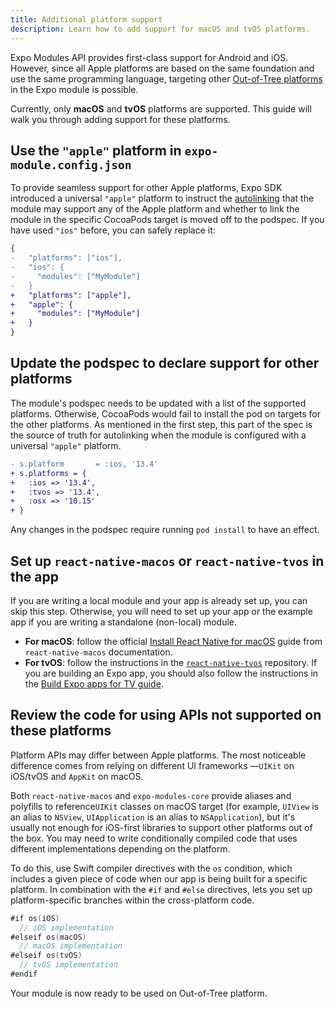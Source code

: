 ```yaml
---
title: Additional platform support
description: Learn how to add support for macOS and tvOS platforms.
---
```



Expo Modules API provides first-class support for Android and iOS. However, since all Apple platforms are based on the same foundation and use the same programming language, targeting other [Out-of-Tree platforms](https://reactnative.dev/docs/out-of-tree-platforms) in the Expo module is possible.

Currently, only **macOS** and **tvOS** platforms are supported. This guide will walk you through adding support for these platforms.

<Step label="1">

## Use the `"apple"` platform in `expo-module.config.json`

To provide seamless support for other Apple platforms, Expo SDK introduced a universal `"apple"` platform to instruct the [autolinking](/modules/autolinking/) that the module may support any of the Apple platform and whether to link the module in the specific CocoaPods target is moved off to the podspec. If you have used `"ios"` before, you can safely replace it:

```diff expo-module.config.json
{
-   "platforms": ["ios"],
-   "ios": {
-     "modules": ["MyModule"]
-   }
+   "platforms": ["apple"],
+   "apple": {
+     "modules": ["MyModule"]
+   }
}
```

</Step>

<Step label="2">

## Update the podspec to declare support for other platforms

The module's podspec needs to be updated with a list of the supported platforms. Otherwise, CocoaPods would fail to install the pod on targets for the other platforms. As mentioned in the first step, this part of the spec is the source of truth for autolinking when the module is configured with a universal `"apple"` platform.

```diff Module's podspec
- s.platform       = :ios, '13.4'
+ s.platforms = {
+   :ios => '13.4',
+   :tvos => '13.4',
+   :osx => '10.15'
+ }
```

Any changes in the podspec require running `pod install` to have an effect.

</Step>

<Step label="3">

## Set up `react-native-macos` or `react-native-tvos` in the app

If you are writing a local module and your app is already set up, you can skip this step. Otherwise, you will need to set up your app or the example app if you are writing a standalone (non-local) module.

- **For macOS**: follow the official [Install React Native for macOS](https://microsoft.github.io/react-native-windows/docs/rnm-getting-started#install-the-macos-extension) guide from `react-native-macos` documentation.
- **For tvOS**: follow the instructions in the [`react-native-tvos`](https://github.com/react-native-tvos/react-native-tvos) repository. If you are building an Expo app, you should also follow the instructions in the [Build Expo apps for TV guide](/guides/building-for-tv/).

</Step>
<Step label="4">

## Review the code for using APIs not supported on these platforms

Platform APIs may differ between Apple platforms. The most noticeable difference comes from relying on different UI frameworks &mdash;`UIKit` on iOS/tvOS and `AppKit` on macOS.

Both `react-native-macos` and `expo-modules-core` provide aliases and polyfills to reference`UIKit` classes on macOS target (for example, `UIView` is an alias to `NSView`, `UIApplication` is an alias to `NSApplication`), but it's usually not enough for iOS-first libraries to support other platforms out of the box. You may need to write conditionally compiled code that uses different implementations depending on the platform.

To do this, use Swift compiler directives with the `os` condition, which includes a given piece of code when our app is being built for a specific platform. In combination with the `#if` and `#else` directives, lets you set up platform-specific branches within the cross-platform code.

```swift
#if os(iOS)
  // iOS implementation
#elseif os(macOS)
  // macOS implementation
#elseif os(tvOS)
  // tvOS implementation
#endif
```

</Step>

Your module is now ready to be used on Out-of-Tree platform.

